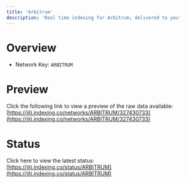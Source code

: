 ```yaml
---
title: 'Arbitrum'
description: 'Real time indexing for Arbitrum; delivered to you'
---
```


# Overview
- Network Key: `ARBITRUM`

# Preview
Click the following link to view a preview of the raw data available: [https://jiti.indexing.co/networks/ARBITRUM/327430733](https://jiti.indexing.co/networks/ARBITRUM/327430733)

# Status
Click here to view the latest status: [https://jiti.indexing.co/status/ARBITRUM](https://jiti.indexing.co/status/ARBITRUM)
